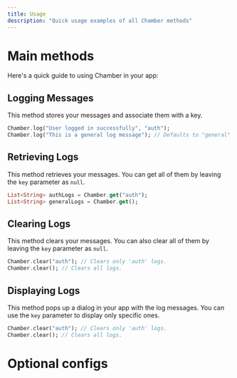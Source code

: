 ```yaml
---
title: Usage
description: "Quick usage examples of all Chamber methods"
---
```


# Main methods

Here's a quick guide to using Chamber in your app:

## Logging Messages

This method stores your messages and associate them with a key.

```dart
Chamber.log("User logged in successfully", "auth");
Chamber.log("This is a general log message"); // Defaults to "general" key.
```

## Retrieving Logs

This method retrieves your messages. You can get all of them by leaving the `key` parameter as `null`.

```dart
List<String> authLogs = Chamber.get("auth");
List<String> generalLogs = Chamber.get();
```

## Clearing Logs

This method clears your messages. You can also clear all of them by leaving the `key` parameter as `null`.

```dart
Chamber.clear("auth"); // Clears only 'auth' logs.
Chamber.clear(); // Clears all logs.
```

## Displaying Logs

This method pops up a dialog in your app with the log messages. You can use the `key` parameter to display only specific ones.

```dart
Chamber.clear("auth"); // Clears only 'auth' logs.
Chamber.clear(); // Clears all logs.
```

# Optional configs
